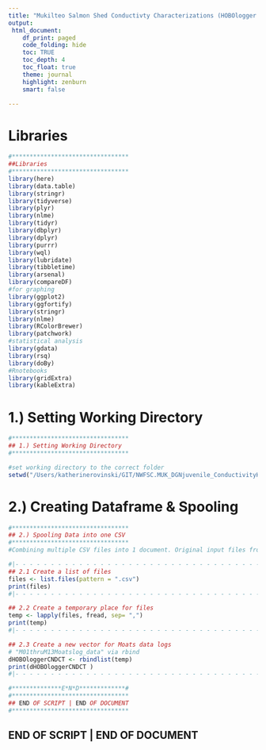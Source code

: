 ```yaml
---
title: "Mukilteo Salmon Shed Conductivty Characterizations (HOBOlogger history)"
output:
 html_document:
    df_print: paged
    code_folding: hide
    toc: TRUE
    toc_depth: 4
    toc_float: true
    theme: journal
    highlight: zenburn
    smart: false

---
```


# Libraries
```r
#*********************************
##Libraries
#********************************* 
library(here)
library(data.table)
library(stringr)
library(tidyverse)
library(plyr)
library(nlme)
library(tidyr)
library(dbplyr)
library(dplyr)
library(purrr)
library(wql)
library(lubridate)
library(tibbletime)
library(arsenal)
library(compareDF)
#for graphing
library(ggplot2)
library(ggfortify)
library(stringr)
library(nlme)
library(RColorBrewer)
library(patchwork)
#statistical analysis
library(gdata)
library(rsq)
library(doBy)
#Rnotebooks 
library(gridExtra)
library(kableExtra)

```



# 1.) Setting Working Directory
```r
#*********************************
## 1.) Setting Working Directory
#*********************************

#set working directory to the correct folder
setwd("/Users/katherinerovinski/GIT/NWFSC.MUK_DGNjuvenile_ConductivityHOBOloggerHistory")

```


# 2.) Creating Dataframe & Spooling
```r
#*********************************
## 2.) Spooling Data into one CSV 
#*********************************
#Combining multiple CSV files into 1 document. Original input files from individual 

#|- - - - - - - - - - - - - - - - - - - - - - - - - - - - - - - - - - - - - - - - - |
## 2.1 Create a list of files 
files <- list.files(pattern = ".csv")
print(files)
#|- - - - - - - - - - - - - - - - - - - - - - - - - - - - - - - - - - - - - - - - - |

## 2.2 Create a temporary place for files 
temp <- lapply(files, fread, sep= ",")
print(temp)
#|- - - - - - - - - - - - - - - - - - - - - - - - - - - - - - - - - - - - - - - - - |

## 2.3 Create a new vector for Moats data logs 
# "M01thruM13Moatslog_data" via rbind
dHOBOloggerCNDCT <- rbindlist(temp)
print(dHOBOloggerCNDCT )
#|- - - - - - - - - - - - - - - - - - - - - - - - - - - - - - - - - - - - - - - - - |

```








```r
#**************E*N*D*************# 
#*********************************
## END OF SCRIPT | END OF DOCUMENT 
#*********************************
```


## END OF SCRIPT | END OF DOCUMENT

